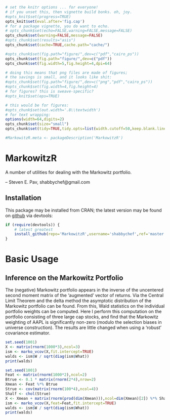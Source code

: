```r
# set the knitr options ... for everyone!
# if you unset this, then vignette build bonks. oh, joy.
#opts_knit$set(progress=TRUE)
opts_knit$set(eval.after='fig.cap')
# for a package vignette, you do want to echo.
# opts_chunk$set(echo=FALSE,warning=FALSE,message=FALSE)
opts_chunk$set(warning=FALSE,message=FALSE)
#opts_chunk$set(results="asis")
opts_chunk$set(cache=TRUE,cache.path="cache/")

#opts_chunk$set(fig.path="figure/",dev=c("pdf","cairo_ps"))
opts_chunk$set(fig.path="figure/",dev=c("pdf"))
opts_chunk$set(fig.width=5,fig.height=4,dpi=64)

# doing this means that png files are made of figures;
# the savings is small, and it looks like shit:
#opts_chunk$set(fig.path="figure/",dev=c("png","pdf","cairo_ps"))
#opts_chunk$set(fig.width=4,fig.height=4)
# for figures? this is sweave-specific?
#opts_knit$set(eps=TRUE)

# this would be for figures:
#opts_chunk$set(out.width='.8\\textwidth')
# for text wrapping:
options(width=64,digits=2)
opts_chunk$set(size="small")
opts_chunk$set(tidy=TRUE,tidy.opts=list(width.cutoff=50,keep.blank.line=TRUE))

#MarkowitzR.meta <- packageDescription('MarkowitzR')
```

# MarkowitzR

A number of utilities for dealing with the Markowitz portfolio.

-- Steven E. Pav, shabbychef@gmail.com

## Installation

This package may be installed from CRAN; the latest version may be
found on [github](https://www.github.com/shabbychef/MarkowitzR "MarkowitzR")
via devtools:

```r
if (require(devtools)) {
	# latest greatest
	install_github(repo='MarkowitzR',username='shabbychef',ref='master')
}
```

# Basic Usage

## Inference on the Markowitz Portfolio

The (negative) Markowitz portfolio appears in the inverse of
the uncentered second moment matrix of the 'augmented' vector
of returns. Via the Central Limit Theorem and the delta method
the asymptotic distribution of the Markowitz portfolio can
be found. From this, Wald statistics on the individual portfolio
weights can be computed. Here I perform this computation on the
portfolio consisting of three large cap stocks, and find
that the Markowitz weighting of AAPL is significantly non-zero
(modulo the selection biases in universe construction). The
results are little changed when using a 'robust' covariance
estimator.

```r
set.seed(1001)
X <- matrix(rnorm(1000*3),ncol=3)
ism <- marko_vcov(X,fit.intercept=TRUE)
walds <- ism$W / sqrt(diag(ism$What))
print(walds)

set.seed(1001)
Feat <- matrix(rnorm(1000*2),ncol=2)
Btrue <- 0.1 * matrix(rnorm(2*4),nrow=2)
Xmean <- Feat %*% Btrue
Strue <- cov(matrix(rnorm(100*4),ncol=4))
Shalf <- chol(Strue)
X <- Xmean + matrix(rnorm(prod(dim(Xmean))),ncol=dim(Xmean)[2]) %*% Shalf
ism <- marko_vcov(X,feat=Feat,fit.intercept=TRUE)
walds <- ism$W / sqrt(diag(ism$What))
print(walds)

```
